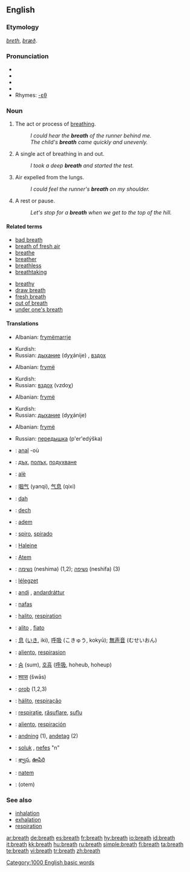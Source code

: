 {{wikipedia|breath (disambiguation)}}
==English==

{{rank|sorry|share|working|988|breath|camp|prove|engaged}}

===Etymology===
{{ME.}} ''[[breth]]'', {{OE.}} ''[[bræð]]''.

===Pronunciation===
* {{AHD|brĕth}}
* {{IPA|/breθ/}}
* {{SAMPA|/breT/}}
*{{audio|en-us-breath.ogg|Audio (US)}}
* Rhymes: [[Rhymes:English:-ɛθ|-ɛθ]]

===Noun===
{{en-noun|s|-}}
{{wikipedia}}
# {{uncountable}} The act or process of [[breathe|breathing]].
#: ''I could hear the '''breath''' of the runner behind me.''
#: ''The child's '''breath''' came quickly and unevenly.''
# {{countable}} A single act of breathing in and out.
#: ''I took a deep '''breath''' and started the test.''
# {{uncountable}} Air expelled from the lungs.
#: ''I could feel the runner's '''breath''' on my shoulder.''
# {{countable}} A rest or pause.
#: ''Let's stop for a '''breath''' when we get to the top of the hill.''

====Related terms====
{{top2}}
*[[bad breath]]
*[[breath of fresh air]]
*[[breathe]]
*[[breather]]
*[[breathless]]
*[[breathtaking]]
{{mid2}}
*[[breathy]]
*[[draw breath]]
*[[fresh breath]]
*[[out of breath]]
*[[under one's breath]]
{{bottom2}}

====Translations====
{{trans-top|The act or process of breathing}}
*Albanian: [[frymëmarrje]]
{{trans-mid}}
*Kurdish: {{KUchar|[[هه‌ناسه‌]]}}
*Russian: [[дыхание]] (dyχánije) {{n}}, [[вздох]]
{{trans-bottom}}

{{trans-top|A single act of breathing in and out}}
*Albanian: [[frymë]]
{{trans-mid}}
*Kurdish: {{KUchar|[[هه‌ناسه‌]]}}
*Russian: [[вздох]] (vzdoχ) {{m}}
{{trans-bottom}}

{{trans-top|Air expelled from the lungs}}
*Albanian: [[frymë]]
{{trans-mid}}
*Kurdish: {{KUchar|[[هه‌ناسه‌]]}}
*Russian: [[дыхание]] (dyχánije) {{n}}
{{trans-bottom}}

{{trans-top|A rest or pause}}
*Albanian: [[frymë]]
{{trans-mid}}
*Russian: [[передышка]] (p'er'edýška) {{f}}
{{trans-bottom}}

{{checktrans}}

*{{ttbc|Breton}}: [[anal]] {{f}} -où
*{{ttbc|Bulgarian}}: [[дъх]], [[полъх]], [[подухване]]
*{{ttbc|Catalan}}: [[alè]] {{m}}
*{{ttbc|Chinese}}: [[咽气]] (yanqi), [[气息]] (qixi)
*{{ttbc|Croatian}}: [[dah]] {{m}}
*{{ttbc|Czech}}: [[dech]] {{m}}
*{{ttbc|Dutch}}: [[adem]] {{m}}
*{{ttbc|Esperanto}}: [[spiro]], [[spirado]]
*{{ttbc|French}}: [[Haleine]]
*{{ttbc|German}}: [[Atem]] {{m}}
*{{ttbc|Hebrew}}: [[נשימה]] (neshima) {{f}} (1,2); [[נשיפה]] (neshifa) {{f}} (3)
*{{ttbc|Hungarian}}: [[lélegzet]]
*{{ttbc|Icelandic}}: [[andi]] {{m}}, [[andardráttur]] {{m}}
*{{ttbc|Indonesian}}: [[nafas]]
*{{ttbc|Interlingua}}: [[halito]], [[respiration]]
*{{ttbc|Italian}}: [[alito]] {{m}}, [[fiato]] {{m}}

*{{ttbc|Japanese}}: [[息]] ([[いき]], iki), [[呼吸]] (こきゅう, kokyū); [[無声音]] (むせいおん)
*{{ttbc|Judeo-Spanish}}: [[aliento]], [[respirasion]]
*{{ttbc|Korean}}: [[숨]] (sum), [[호흡]] ([[呼吸]], hoheub, hoheup) 
*{{ttbc|Marathi}}: [[श्वास]] (šwās)
*{{ttbc|Old English}}: [[oroþ]] {{n}} (1,2,3)
*{{ttbc|Portuguese}}: [[hálito]], [[respiração]]
*{{ttbc|Romanian}}: [[respiraţie]], [[răsuflare]], [[suflu]] 
*{{ttbc|Spanish}}: [[aliento]], [[respiración]]
*{{ttbc|Swedish}}: [[andning]] (1), [[andetag]] (2)
*{{ttbc|Turkish}}: [[soluk]] , [[nefes]] "n" 
*{{ttbc|Telugu}}: [[శ్వాస]], [[ఊపిరి]]
*{{ttbc|Volapük}}: [[natem]]
*{{ttbc|Yiddish}}: (otem)

===See also===
*[[inhalation]]
*[[exhalation]]
*[[respiration]]

[[Category:1000 English basic words]]

[[ar:breath]]
[[de:breath]]
[[es:breath]]
[[fr:breath]]
[[hy:breath]]
[[io:breath]]
[[id:breath]]
[[it:breath]]
[[kk:breath]]
[[hu:breath]]
[[ru:breath]]
[[simple:breath]]
[[fi:breath]]
[[ta:breath]]
[[te:breath]]
[[vi:breath]]
[[tr:breath]]
[[zh:breath]]